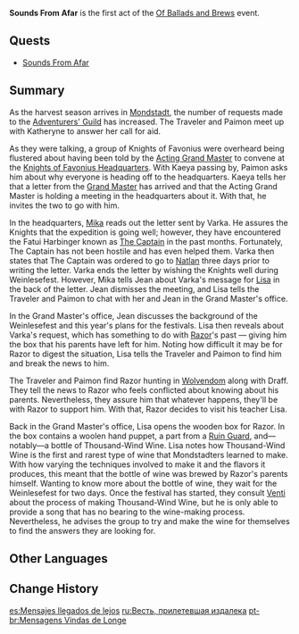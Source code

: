 {{Act Infobox
|image          = 
|type           = Story
|event_name     = Of Ballads and Brews
|actNum         = I
|next           = Bonds of Melody
|ARReq          = 21
|archonQuestReq = [[Prologue]]: Act III - [[Song of the Dragon and Freedom]]
|storyQuestReq  = [[Lupus Minor Chapter]]: Act I - [[The Meaning of Lupical]]
}}
'''Sounds From Afar''' is the first act of the [[Of Ballads and Brews]] event.

==Quests==
* [[Sounds From Afar (Quest)|Sounds From Afar]]

==Summary==
As the harvest season arrives in [[Mondstadt]], the number of requests made to the [[Adventurers' Guild]] has increased. The Traveler and Paimon meet up with Katheryne to answer her call for aid.

As they were talking, a group of Knights of Favonius were overheard being flustered about having been told by the [[Jean|Acting Grand Master]] to convene at the [[Knights of Favonius Headquarters]]. With Kaeya passing by, Paimon asks him about why everyone is heading off to the headquarters. Kaeya tells her that a letter from the [[Varka|Grand Master]] has arrived and that the Acting Grand Master is holding a meeting in the headquarters about it. With that, he invites the two to go with him.

In the headquarters, [[Mika]] reads out the letter sent by Varka. He assures the Knights that the expedition is going well; however, they have encountered the Fatui Harbinger known as [[Il Capitano|The Captain]] in the past months. Fortunately, The Captain has not been hostile and has even helped them. Varka then states that The Captain was ordered to go to [[Natlan]] three days prior to writing the letter. Varka ends the letter by wishing the Knights well during Weinlesefest. However, Mika tells Jean about Varka's message for [[Lisa]] in the back of the letter. Jean dismisses the meeting, and Lisa tells the Traveler and Paimon to chat with her and Jean in the Grand Master's office.

In the Grand Master's office, Jean discusses the background of the Weinlesefest and this year's plans for the festivals. Lisa then reveals about Varka's request, which has something to do with [[Razor]]'s past — giving him the box that his parents have left for him. Noting how difficult it may be for Razor to digest the situation, Lisa tells the Traveler and Paimon to find him and break the news to him.

The Traveler and Paimon find Razor hunting in [[Wolvendom]] along with Draff. They tell the news to Razor who feels conflicted about knowing about his parents. Nevertheless, they assure him that whatever happens, they'll be with Razor to support him. With that, Razor decides to visit his teacher Lisa.

Back in the Grand Master's office, Lisa opens the wooden box for Razor. In the box contains a woolen hand puppet, a part from a [[Ruin Guard]], and—notably—a bottle of Thousand-Wind Wine. Lisa notes how Thousand-Wind Wine is the first and rarest type of wine that Mondstadters learned to make. With how varying the techniques involved to make it and the flavors it produces, this meant that the bottle of wine was brewed by Razor's parents himself. Wanting to know more about the bottle of wine, they wait for the Weinlesefest for two days. Once the festival has started, they consult [[Venti]] about the process of making Thousand-Wind Wine, but he is only able to provide a song that has no bearing to the wine-making process. Nevertheless, he advises the group to try and make the wine for themselves to find the answers they are looking for.

==Other Languages==
{{Other Languages
|en      = Sounds From Afar
|zhs     = 自远方吹来的音讯
|zhs_rm  = Zì Yuǎnfāng Chuīlái de Yīnxùn
|zht     = 自遠方吹來的音訊
|zht_rm  = Zì Yuǎnfāng Chuīlái de Yīnxùn
|zh_tl   = Correspondence Blown In From Afar
|ja      = 遠方から舞い込む便り
|ja_rm   = Enbou kara Maikomu Tayori
|ja_tl   = Correspondence Fluttering From Afar
|ko      = 먼 곳에서 전해온 소식
|ko_rm   = Meon Goeseo Jeonhaeon Sosik
|ko_tl   = News From Far Away
|es      = Mensajes llegados de lejos
|es_tl   = Messages Brought from Far Away
|fr      = Sons au lointain
|fr_tl   = Sounds From Afar
|ru      = Весть, прилетевшая издалека
|ru_tl   = Message Coming From Afar
|th      = เสียงที่พัดลอยมาจากที่ไกล
|th_rm   = 
|th_tl   = 
|vi      = Tin Từ Phương Xa Thổi Đến
|vi_tl   = News Blown in From Far Away
|de      = Klänge aus der Ferne
|de_tl   = Sounds From Afar
|id      = Suara dari Kejauhan
|id_tl   = Sound from Afar
|pt      = Mensagens Vindas de Longe
|pt_tl   = Messages Coming From Afar
|tr      = Uzaklardan Gelen Sesler
|tr_tl   = 
|it      = Suoni da lontano
|it_tl   = 
}}

==Change History==
{{Change History|3.1}}

[[es:Mensajes llegados de lejos]]
[[ru:Весть, прилетевшая издалека]]
[[pt-br:Mensagens Vindas de Longe]]